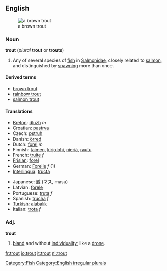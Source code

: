 {{wikipedia}}
==English==
[[Image:Bachforelle Zeichnung.jpg|thumb|a brown trout]]
=== Noun ===
'''trout''' (''plural'' '''trout''' or '''trouts''')
# Any of several species of [[fish]] in [[Salmonidae]], closely related to [[salmon]], and distinguished by [[spawn]]ing more than once.

==== Derived terms ====
*[[brown trout]]
*[[rainbow trout]]
*[[salmon trout]]

==== Translations ====
{{top}}
*[[Breton]]: [[dluzh]] ''m''
*Croatian: [[pastrva]]
*Czech: [[pstruh]]
*Danish: [[örred]]
*Dutch: [[forel]] ''m''
*Finnish: [[taimen]], [[kirjolohi]], [[nieriä]], [[rautu]]
*French: [[truite]] ''f''
*[[Frisian]]: [[forel]]
*German: [[Forelle]] ''f'' (1)
*[[Interlingua]]: [[tructa]]
{{mid}}
*Japanese: [[鱒]] (マス, masu)
*Latvian: [[forele]] {{f}}
*Portuguese: [[truta]] ''f''
*Spanish: [[trucha]] ''f''
*[[Turkish]]: [[alabalık]]
*Italian: [[trota]] ''f''
{{bottom}}

===Adj.===
'''trout'''
# [[bland]] and without [[individuality]]; like a [[drone]].


[[Category:Fish]]
[[Category:English irregular plurals]]

[[fr:trout]]
[[io:trout]]
[[it:trout]]
[[nl:trout]]